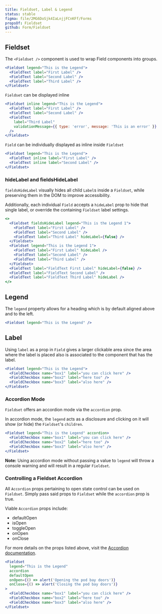 ```yaml
---
title: Fieldset, Label & Legend
status: stable
figma: file/2MG6DoSjk4IaLnjjFCnKFf/Forms
propsOf: Fieldset
github: Form/Fieldset
---
```


## Fieldset

The `<Fieldset />` component is used to wrap Field components into groups.

```jsx
<Fieldset legend="This is the Legend">
  <FieldText label="First Label" />
  <FieldText label="Second Label" />
  <FieldText label="Third Label" />
</Fieldset>
```

`Fieldset` can be displayed inline

```jsx
<Fieldset inline legend="This is the Legend">
  <FieldText label="First Label" />
  <FieldText label="Second Label" />
  <FieldText
    label="Third Label"
    validationMessage={{ type: 'error', message: 'This is an error' }}
  />
</Fieldset>
```

`Field` can be individually displayed as inline inside `Fieldset`

```jsx
<Fieldset legend="This is the Legend">
  <FieldText inline label="First Label" />
  <FieldText inline label="Second Label" />
</Fieldset>
```

### hideLabel and fieldsHideLabel

`fieldsHideLabel` visually hides all child `Label`s inside a `Fieldset`, while preserving them in the DOM to improve accessibility.

Additionally, each individual `Field` accepts a `hideLabel` prop to hide that single label, or override the containing `Fieldset` label settings.

```jsx
<>
  <Fieldset fieldsHideLabel legend="This is the Legend 1">
    <FieldText label="First Label" />
    <FieldText label="Second Label" />
    <FieldText label="Third Label" hideLabel={false} />
  </Fieldset>
  <Fieldset legend="This is the Legend 1">
    <FieldText label="First Label" hideLabel />
    <FieldText label="Second Label" />
    <FieldText label="Third Label" />
  </Fieldset>
  <FieldText label="FieldText First Label" hideLabel={false} />
  <FieldText label="FieldText Second Label" />
  <FieldText label="FieldText Third Label" hideLabel />
</>
```

## Legend

The `legend` property allows for a heading which is by default aligned above and to the left.

```jsx
<Fieldset legend="This is the Legend" />
```

## Label

Using `label` as a prop in `Field` gives a larger clickable area since the area where the label is placed also is associated to the component that has the label.

```jsx
<Fieldset legend="This is the Legend">
  <FieldCheckbox name="box1" label="you can click here" />
  <FieldCheckbox name="box2" label="here too" />
  <FieldCheckbox name="box3" label="also here" />
</Fieldset>
```

### Accordion Mode

`Fieldset` offers an accordion mode via the `accordion` prop.

In accordion mode, the `legend` acts as a disclosure and clicking on it will show (or hide) the `Fieldset`'s `children`.

```jsx
<Fieldset legend="This is the Legend" accordion>
  <FieldCheckbox name="box1" label="you can click here" />
  <FieldCheckbox name="box2" label="here too" />
  <FieldCheckbox name="box3" label="also here" />
</Fieldset>
```

**Note:** Using accordion mode without passing a value to `legend` will throw a console warning and will result in a regular `Fieldset`.

### Controlling a Fieldset Accordion

All `Accordion` props pertaining to open state control can be used on `Fieldset`. Simply pass said props to `Fieldset` while the `accordion` prop is true.

Viable `Accordion` props include:

- defaultOpen
- isOpen
- toggleOpen
- onOpen
- onClose

For more details on the props listed above, visit the [Accordion documentation](../content/accordion).

```jsx
<Fieldset
  legend="This is the Legend"
  accordion
  defaultOpen
  onOpen={() => alert('Opening the pod bay doors')}
  onClose={() => alert('Closing the pod bay doors')}
>
  <FieldCheckbox name="box1" label="you can click here" />
  <FieldCheckbox name="box2" label="here too" />
  <FieldCheckbox name="box3" label="also here" />
</Fieldset>
```
